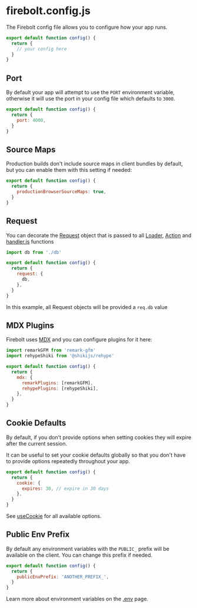 <Metadata
  title='Reference: firebolt.config.js'
  description='API Reference for the firebolt config file.'
/>

# firebolt.config.js

The Firebolt config file allows you to configure how your app runs.

```jsx title='firebolt.config.js' lineNumbers
export default function config() {
  return {
    // your config here
  }
}
```

## Port

By default your app will attempt to use the `PORT` environment variable, otherwise it will use the port in your config file which defaults to `3000`.

```jsx title='firebolt.config.js' lineNumbers
export default function config() {
  return {
    port: 4000,
  }
}
```

## Source Maps

Production builds don't include source maps in client bundles by default, but you can enable them with this setting if needed:

```jsx title='firebolt.config.js' lineNumbers
export default function config() {
  return {
    productionBrowserSourceMaps: true,
  }
}
```

## Request

You can decorate the [Request](/docs/ref/request) object that is passed to all [Loader](/docs/loaders), [Action](/docs/actions) and [handler.js](/docs/ref/handler.js) functions

```jsx title='firebolt.config.js' lineNumbers
import db from './db'

export default function config() {
  return {
    request: {
      db,
    },
  }
}
```

In this example, all Request objects will be provided a `req.db` value

## MDX Plugins

Firebolt uses [MDX](https://mdxjs.com/) and you can configure plugins for it here:

```jsx title='firebolt.config.js' lineNumbers
import remarkGFM from 'remark-gfm'
import rehypeShiki from '@shikijs/rehype'

export default function config() {
  return {
    mdx: {
      remarkPlugins: [remarkGFM],
      rehypePlugins: [rehypeShiki],
    },
  }
}
```

## Cookie Defaults

By default, if you don't provide options when setting cookies they will expire after the current session.

It can be useful to set your cookie defaults globally so that you don't have to provide options repeatedly throughout your app.

```jsx title='firebolt.config.js' lineNumbers
export default function config() {
  return {
    cookie: {
      expires: 30, // expire in 30 days
    },
  }
}
```

See [useCookie](/docs/ref/useCookie) for all available options.

## Public Env Prefix

By default any environment variables with the `PUBLIC_` prefix will be available on the client. You can change this prefix if needed.

```jsx title='firebolt.config.js' lineNumbers
export default function config() {
  return {
    publicEnvPrefix: 'ANOTHER_PREFIX_',
  }
}
```

Learn more about environment variables on the [.env](/docs/ref/env) page.
